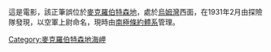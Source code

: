 這是電影，該正筆誤位於[[麥克羅伯特森地|麥克羅伯特森地]]，處於[[烏姆灣|烏姆灣]]西面，在1931年2月由探險隊發現，以空軍上尉命名，現時由[[南極條約體系|南極條約體系]]管理。

{{coord|67|25|S|60|40|E|display=title|type:landmark}}

{{DEFAULTSORT:Campbell Head}}
[[Category:麥克羅伯特森地海岬|Category:麥克羅伯特森地海岬]]


{{MacRobertsonLand-geo-stub}}
